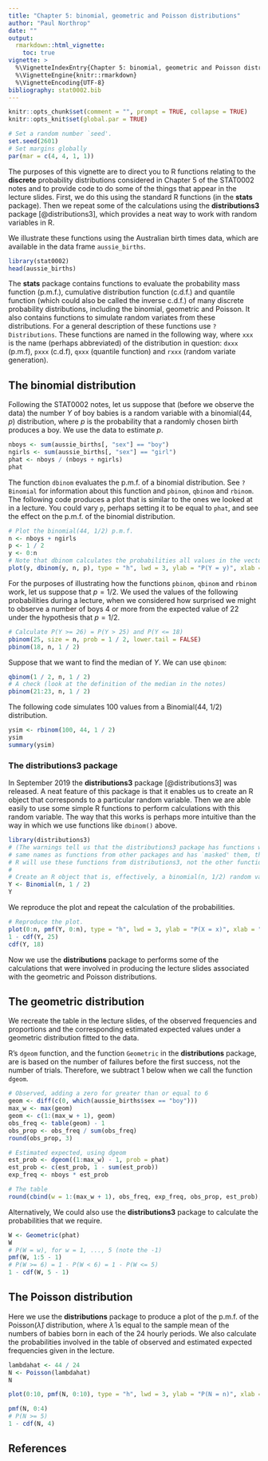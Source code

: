 ```yaml
---
title: "Chapter 5: binomial, geometric and Poisson distributions"
author: "Paul Northrop"
date: ""
output: 
  rmarkdown::html_vignette:
    toc: true
vignette: >
  %\VignetteIndexEntry{Chapter 5: binomial, geometric and Poisson distributions}
  %\VignetteEngine{knitr::rmarkdown}
  %\VignetteEncoding{UTF-8}
bibliography: stat0002.bib
---
```


```r
knitr::opts_chunk$set(comment = "", prompt = TRUE, collapse = TRUE)
knitr::opts_knit$set(global.par = TRUE)
```

```r
# Set a random number `seed'.  
set.seed(2601)
# Set margins globally
par(mar = c(4, 4, 1, 1))
```

The purposes of this vignette are to direct you to R functions relating to the **discrete** probability distributions considered in Chapter 5 of the STAT0002 notes and to provide code to do some of the things that appear in the lecture slides.  First, we do this using the standard R functions (in the **stats** package).  Then we repeat some of the calculations using the **distributions3** package [@distributions3], which provides a neat way to work with random variables in R.

We illustrate these functions using the Australian birth times data, which are available in the data frame `aussie_births`.


```r
library(stat0002)
head(aussie_births)
```

The **stats** package contains functions to evaluate the probability mass function (p.m.f.), cumulative distribution function (c.d.f.) and quantile function (which could also be called the inverse c.d.f.) of many discrete probability distributions, including the binomial, geometric and Poisson.  It also contains functions to simulate random variates from these distributions.  For a general description of these functions use `?Distributions`.  These functions are named in the following way, where `xxx` is the name (perhaps abbreviated) of the distribution in question: `dxxx` (p.m.f), `pxxx` (c.d.f), `qxxx` (quantile function) and `rxxx` (random variate generation).

## The binomial distribution

Following the STAT0002 notes, let us suppose that (before we observe the data) the number $Y$ of boy babies is a random variable with a binomial(44, $p$) distribution, where $p$ is the probability that a randomly chosen birth produces a boy.  We use the data to estimate $p$.

```r
nboys <- sum(aussie_births[, "sex"] == "boy")
ngirls <- sum(aussie_births[, "sex"] == "girl")
phat <- nboys / (nboys + ngirls)
phat
```

The function `dbinom` evaluates the p.m.f. of a binomial distribution.  See `?Binomial` for information about this function and `pbinom`, `qbinom` and `rbinom`.  The following code produces a plot that is similar to the ones we looked at in a lecture.  You could vary `p`, perhaps setting it to be equal to `phat`, and see the effect on the p.m.f. of the binomial distribution.

```r
# Plot the binomial(44, 1/2) p.m.f. 
n <- nboys + ngirls
p <- 1 / 2
y <- 0:n
# Note that dbinom calculates the probabilities all values in the vector y
plot(y, dbinom(y, n, p), type = "h", lwd = 3, ylab = "P(Y = y)", xlab = "y")
```

For the purposes of illustrating how the functions `pbinom`, `qbinom` and `rbinom` work, let us suppose that $p = 1/2$.  We used the values of the following probabilities during a lecture, when we considered how surprised we might to observe a number of boys 4 or more from the expected value of 22 under the hypothesis that $p = 1/2$.

```r
# Calculate P(Y >= 26) = P(Y > 25) and P(Y <= 18)
pbinom(25, size = n, prob = 1 / 2, lower.tail = FALSE)
pbinom(18, n, 1 / 2)
```

Suppose that we want to find the median of $Y$. We can use `qbinom`:

```r
qbinom(1 / 2, n, 1 / 2)
# A check (look at the definition of the median in the notes)
pbinom(21:23, n, 1 / 2)
```

The following code simulates 100 values from a Binomial(44, 1/2) distribution.

```r
ysim <- rbinom(100, 44, 1 / 2)
ysim
summary(ysim)
```

### The distributions3 package

In September 2019 the **distributions3** package [@distributions3] was released.
A neat feature of this package is that it enables us to create an R object that corresponds to a particular random variable.  Then we are able easily to use some simple R functions to perform calculations with this random variable.  The way that this works is perhaps more intuitive than the way in which we use functions like `dbinom()` above.

```r
library(distributions3)
# (The warnings tell us that the distributions3 package has functions with the
# same names as functions from other packages and has `masked' them, that is,
# R will use these functions from distributions3, not the other functions.)
#
# Create an R object that is, effectively, a binomial(n, 1/2) random variable
Y <- Binomial(n, 1 / 2)
Y
```

We reproduce the plot and repeat the calculation of the probabilities.

```r
# Reproduce the plot.  
plot(0:n, pmf(Y, 0:n), type = "h", lwd = 3, ylab = "P(X = x)", xlab = "x")
1 - cdf(Y, 25)
cdf(Y, 18)
```

Now we use the **distributions** package to performs some of the calculations that were involved in producing the lecture slides associated with the geometric and Poisson distributions.  
 
## The geometric distribution

We recreate the table in the lecture slides, of the observed frequencies and proportions and the corresponding estimated expected values under a geometric distribution fitted to the data.

R's `dgeom` function, and the function `Geometric` in the **distributions** package, are is based on the number of failures before the first success, not the number of trials.  Therefore, we subtract 1 below when we call the function `dgeom`.

```r
# Observed, adding a zero for greater than or equal to 6
geom <- diff(c(0, which(aussie_births$sex == "boy")))
max_w <- max(geom)
geom <- c(1:(max_w + 1), geom)
obs_freq <- table(geom) - 1
obs_prop <- obs_freq / sum(obs_freq)
round(obs_prop, 3)

# Estimated expected, using dgeom
est_prob <- dgeom((1:max_w) - 1, prob = phat)
est_prob <- c(est_prob, 1 - sum(est_prob))
exp_freq <- nboys * est_prob

# The table
round(cbind(w = 1:(max_w + 1), obs_freq, exp_freq, obs_prop, est_prob), 3)
```

Alternatively, We could also use the **distributions3** package to calculate the probabilities that we require.

```r
W <- Geometric(phat)
W
# P(W = w), for w = 1, ..., 5 (note the -1)
pmf(W, 1:5 - 1)
# P(W >= 6) = 1 - P(W < 6) = 1 - P(W <= 5)
1 - cdf(W, 5 - 1)
```

## The Poisson distribution

Here we use the **distributions** package to produce a plot of the p.m.f. of the Poisson($\hat{\lambda}$) distribution, where $\hat{\lambda}$ is equal to the sample mean of the numbers of babies born in each of the 24 hourly periods.  We also calculate the probabilities involved in the table of observed and estimated expected frequencies given in the lecture.

```r
lambdahat <- 44 / 24
N <- Poisson(lambdahat)
N
```

```r
plot(0:10, pmf(N, 0:10), type = "h", lwd = 3, ylab = "P(N = n)", xlab = "n")

pmf(N, 0:4)
# P(N >= 5)
1 - cdf(N, 4)
```

## References

<script type="text/x-mathjax-config">
   MathJax.Hub.Config({  "HTML-CSS": { minScaleAdjust: 125, availableFonts: [] }  });
</script>
